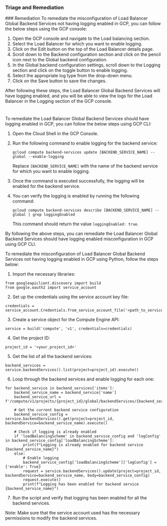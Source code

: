 
### Triage and Remediation
<Tabs>
<Tab title='Remediation'>
### Remediation

<AccordionGroup>
<Accordion title='Using Console' defaultOpen='true'>
To remediate the misconfiguration of Load Balancer Global Backend Services not having logging enabled in GCP, you can follow the below steps using the GCP console:

1. Open the GCP console and navigate to the Load balancing section.
2. Select the Load Balancer for which you want to enable logging.
3. Click on the Edit button on the top of the Load Balancer details page.
4. Scroll down to the Backend configuration section and click on the pencil icon next to the Global backend configuration.
5. In the Global backend configuration settings, scroll down to the Logging section and click on the toggle button to enable logging.
6. Select the appropriate log type from the drop-down menu.
7. Click on the Save button to save the changes.

After following these steps, the Load Balancer Global Backend Services will have logging enabled, and you will be able to view the logs for the Load Balancer in the Logging section of the GCP console.

#
</Accordion>

<Accordion title='Using CLI'>
To remediate the Load Balancer Global Backend Services should have logging enabled in GCP, you can follow the below steps using GCP CLI:

1. Open the Cloud Shell in the GCP Console.

2. Run the following command to enable logging for the backend service:

   ```
   gcloud compute backend-services update [BACKEND_SERVICE_NAME] --global --enable-logging
   ```

   Replace `[BACKEND_SERVICE_NAME]` with the name of the backend service for which you want to enable logging.

3. Once the command is executed successfully, the logging will be enabled for the backend service.

4. You can verify the logging is enabled by running the following command:

   ```
   gcloud compute backend-services describe [BACKEND_SERVICE_NAME] --global | grep loggingEnabled
   ```

   This command should return the value `loggingEnabled: true`.

By following the above steps, you can remediate the Load Balancer Global Backend Services should have logging enabled misconfiguration in GCP using GCP CLI.
</Accordion>

<Accordion title='Using Python'>
To remediate the misconfiguration of Load Balancer Global Backend Services not having logging enabled in GCP using Python, follow the steps below:

1. Import the necessary libraries:
```
from googleapiclient.discovery import build
from google.oauth2 import service_account
```

2. Set up the credentials using the service account key file:
```
credentials = service_account.Credentials.from_service_account_file('<path_to_service_account_key_file>')
```

3. Create a service object for the Compute Engine API:
```
service = build('compute', 'v1', credentials=credentials)
```

4. Get the project ID:
```
project_id = '<your_project_id>'
```

5. Get the list of all the backend services:
```
backend_services = service.backendServices().list(project=project_id).execute()
```

6. Loop through the backend services and enable logging for each one:
```
for backend_service in backend_services['items']:
    backend_service_name = backend_service['name']
    backend_service_url = f'/compute/v1/projects/{project_id}/global/backendServices/{backend_service_name}'
    
    # Get the current backend service configuration
    backend_service_config = service.backendServices().get(project=project_id, backendService=backend_service_name).execute()
    
    # Check if logging is already enabled
    if 'loadBalancingScheme' in backend_service_config and 'logConfig' in backend_service_config['loadBalancingScheme']:
        print(f"Logging is already enabled for backend service {backend_service_name}")
    else:
        # Enable logging
        backend_service_config['loadBalancingScheme']['logConfig'] = {'enable': True}
        request = service.backendServices().update(project=project_id, backendService=backend_service_name, body=backend_service_config)
        request.execute()
        print(f"Logging has been enabled for backend service {backend_service_name}")
```

7. Run the script and verify that logging has been enabled for all the backend services.

Note: Make sure that the service account used has the necessary permissions to modify the backend services.
</Accordion>

</AccordionGroup>
</Tab>
</Tabs>
